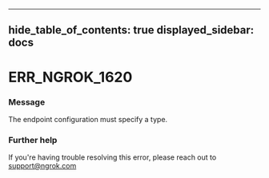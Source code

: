 

---
hide_table_of_contents: true
displayed_sidebar: docs
---


# ERR_NGROK_1620

### Message
The endpoint configuration must specify a type.

<ErrorDetails />



### Further help
If you're having trouble resolving this error, please reach out to [support@ngrok.com](mailto:support@ngrok.com?subject=Help%20with%20ERR_NGROK_1620)

